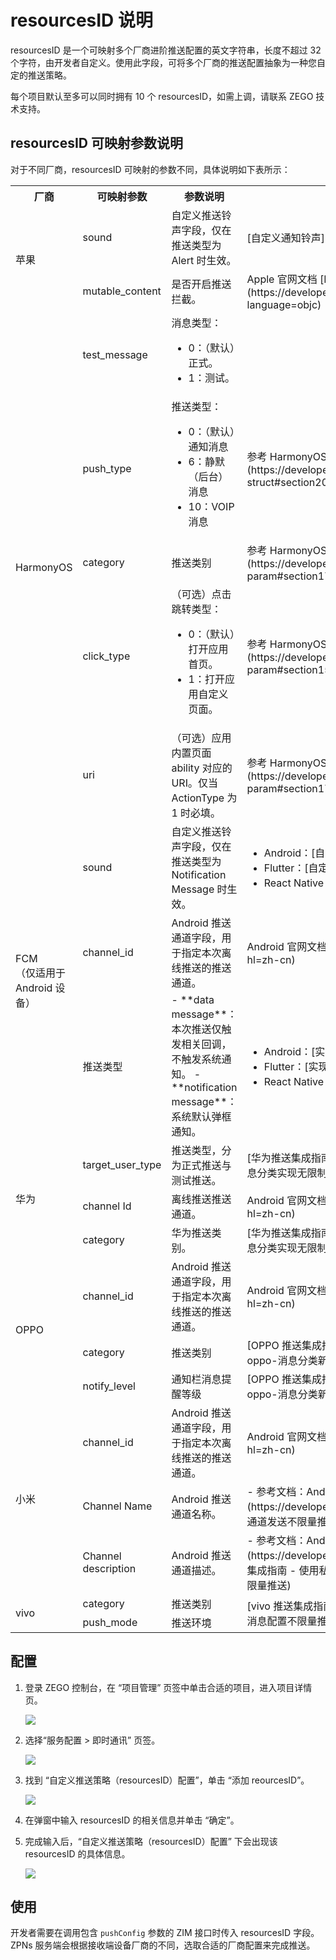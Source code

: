 
# resourcesID 说明

resourcesID 是一个可映射多个厂商进阶推送配置的英文字符串，长度不超过 32 个字符，由开发者自定义。使用此字段，可将多个厂商的推送配置抽象为一种您自定的推送策略。

每个项目默认至多可以同时拥有 10 个 resourcesID，如需上调，请联系 ZEGO 技术支持。

## resourcesID 可映射参数说明

对于不同厂商，resourcesID 可映射的参数不同，具体说明如下表所示：

<table>
<tbody>
<tr>
<th>厂商</th>
<th>可映射参数</th>
<th>参数说明</th>
<th>参考文档</th>
</tr>
<tr>
<td rowspan="2">苹果</td>
<td>sound</td>
<td>自定义推送铃声字段，仅在推送类型为 Alert 时生效。</td>
<td>[自定义通知铃声](/zim-ios/offline-push-notifications/customize-notification-sound)</td>
</tr>
<tr>
<td>mutable_content</td>
<td>是否开启推送拦截。</td>
<td>Apple 官网文档 [Modifying content in newly delivered notifications](https://developer.apple.com/documentation/usernotifications/modifying_content_in_newly_delivered_notifications?language=objc)</td>
</tr>
<tr>
<td rowspan="5">HarmonyOS</td>
<td>test_message</td>
<td>消息类型：<ul><li>0：（默认）正式。</li><li>1：测试。</li></ul></td>
</tr>
<tr>
<td>push_type</td>
<td>推送类型：<ul><li>0：（默认）通知消息</li><li>6：静默（后台）消息</li><li>10：VOIP消息</li></ul></td>
<td>参考 HarmonyOS Push Kit [场景化消息 - 请求体结构说明 - Request Header](https://developer.huawei.com/consumer/cn/doc/harmonyos-references/push-scenariozed-api-request-struct#section20573634202313)</td>
</tr>
<tr>
<td>category</td>
<td>推送类别</td>
<td>参考 HarmonyOS Push Kit [场景化消息 - 请求体参数说明 - Notification](https://developer.huawei.com/consumer/cn/doc/harmonyos-references/push-scenariozed-api-request-param#section17371529101117)</td>
</tr>
<tr>
<td>click_type</td>
<td>（可选）点击跳转类型：<ul><li>0：（默认）打开应用首页。</li><li>1：打开应用自定义页面。</li></ul></td>
<td>参考 HarmonyOS Push Kit [场景化消息 - 请求体参数说明 - ClickAction - actionType](https://developer.huawei.com/consumer/cn/doc/harmonyos-references/push-scenariozed-api-request-param#section152462191216)</td>
</tr>
<tr>
<td>uri</td>
<td>（可选）应用内置页面 ability 对应的 URI。仅当 ActionType 为 1 时必填。</td>
<td>参考 HarmonyOS Push Kit [场景化消息 - 请求体参数说明 - ClickAction - uri](https://developer.huawei.com/consumer/cn/doc/harmonyos-references/push-scenariozed-api-request-param#section17371529101117)</td>
</tr>
<tr>
<td rowspan="3">FCM<br/>（仅适用于 Android 设备）</td>
<td>sound</td>
<td>自定义推送铃声字段，仅在推送类型为 Notification Message 时生效。</td>
<td><ul><li>Android：[自定义通知铃声](/zim-android/offline-push-notifications/customize-notification-sound)</li><li>Flutter：[自定义通知铃声](/zim-flutter/offline-push-notifications/customize-notification-sound)</li><li>React Native：[自定义通知铃声](/zim-rn/offline-push-notifications/customize-notification-sound)</li></ul></td>
</tr>
<tr>
<td>channel_id</td>
<td>Android 推送通道字段，用于指定本次离线推送的推送通道。</td>
<td>Android 官网文档 [创建和管理通知渠道](https://developer.android.com/develop/ui/views/notifications/channels?hl=zh-cn)</td>
</tr>
<tr>
<td>推送类型</td>
<td>
- **data message**：本次推送仅触发相关回调，不触发系统通知。
- **notification message**：系统默认弹框通知。
</td>
<td><ul><li>Android：[实现静默推送](/zim-android/offline-push-notifications/implement-silent-push-notifications)</li><li>Flutter：[实现静默推送](/zim-flutter/offline-push-notifications/implement-silent-push-notifications)</li><li>React Native：[实现静默推送](/zim-rn/offline-push-notifications/implement-silent-push-notifications)</li></ul></td>
</tr>
<tr>
<td rowspan="3">华为</td>
<td>target_user_type</td>
<td>推送类型，分为正式推送与测试推送。</td>
<td>[华为推送集成指南 - 基于消息分类实现无限制推送](/zim-android/offline-push-notifications/integrate-huawei#基于消息分类实现无限制推送)</td>
</tr>
<tr>
<td>channel Id</td>
<td>离线推送推送通道。</td>
<td>Android 官网文档 [创建和管理通知渠道](https://developer.android.com/develop/ui/views/notifications/channels?hl=zh-cn)</td>
</tr>
<tr>
<td>category</td>
<td>华为推送类别。</td>
<td>[华为推送集成指南 - 基于消息分类实现无限制推送](/zim-android/offline-push-notifications/integrate-huawei#基于消息分类实现无限制推送)</td>
</tr>
<tr>
<td rowspan="3">OPPO</td>
<td>channel_id</td>
<td>Android 推送通道字段，用于指定本次离线推送的推送通道。</td>
<td>Android 官网文档 [创建和管理通知渠道](https://developer.android.com/develop/ui/views/notifications/channels?hl=zh-cn)</td>
</tr>
<tr>
<td>category</td>
<td>推送类别</td>
<td>[OPPO 推送集成指南 - 消息分类新规申请消息分类](/zim-android/offline-push-notifications/integrate-oppo#根据-oppo-消息分类新规申请消息分类)</td>
</tr>
<tr>
<td>notify_level</td>
<td>通知栏消息提醒等级</td>
<td>[OPPO 推送集成指南 - 消息分类新规申请消息分类](/zim-android/offline-push-notifications/integrate-oppo#根据-oppo-消息分类新规申请消息分类)</td>
</tr>
<tr>
<td rowspan="3">小米</td>
<td>channel_id</td>
<td>Android 推送通道字段，用于指定本次离线推送的推送通道。</td>
<td>Android 官网文档 [创建和管理通知渠道](https://developer.android.com/develop/ui/views/notifications/channels?hl=zh-cn)</td>
</tr>
<tr>
<td>Channel Name</td>
<td>Android 推送通道名称。</td>
<td>
- 参考文档：Android 官网文档 [创建和管理通知渠道](https://developer.android.com/develop/ui/views/notifications/channels?hl=zh-cn)
- 在 ZEGO 中的应用：[使用私信通道发送不限量推送](/zim-android/offline-push-notifications/integrate-xiaomi)
</td>
</tr>
<tr>
<td>Channel description</td>
<td>Android 推送通道描述。</td>
<td>
- 参考文档：Android 官网文档 [创建和管理通知渠道](https://developer.android.com/develop/ui/views/notifications/channels?hl=zh-cn)
- 在 ZEGO 中的应用：[小米推送集成指南 - 使用私信通道无限制推送](/zim-android/offline-push-notifications/integrate-xiaomi#基于系统消息配置不限量推送)
</td>
</tr>
<tr>
<td rowspan="2">vivo</td>
<td>category</td>
<td>推送类别</td>
<td rowspan="2">[vivo 推送集成指南 - 基于系统消息配置不限量推送](/zim-android/offline-push-notifications/integrate-vivo#基于系统消息配置不限量推送)</td>
</tr>
<tr>
<td>push_mode</td>
<td>推送环境</td>
</tr>
</tbody>
</table>

## 配置

1. 登录 ZEGO 控制台，在 “项目管理” 页签中单击合适的项目，进入项目详情页。

    <Frame width="512" height="auto" caption=""><img src="https://doc-media.zego.im/sdk-doc/Pics/ZIM/OfflinePush/Enter_project_1.jpeg" /></Frame>

2. 选择“服务配置 > 即时通讯” 页签。

    <Frame width="512" height="auto" caption=""><img src="https://doc-media.zego.im/sdk-doc/Pics/ZIM/OfflinePush/Add_1.jpeg" /></Frame>

3. 找到 “自定义推送策略（resourcesID）配置”，单击 “添加 reourcesID”。

    <Frame width="512" height="auto" caption=""><img src="https://doc-media.zego.im/sdk-doc/Pics/ZIM/OfflinePush/resouceID.jpeg" /></Frame>

4. 在弹窗中输入 resourcesID 的相关信息并单击 “确定”。

5. 完成输入后，“自定义推送策略（resourcesID）配置” 下会出现该 resourcesID 的具体信息。

    <Frame width="512" height="auto" caption=""><img src="https://doc-media.zego.im/sdk-doc/Pics/ZIM/OfflinePush/Copy_1.jpeg" /></Frame>

## 使用

开发者需要在调用包含 `pushConfig` 参数的 ZIM 接口时传入 resourcesID 字段。ZPNs 服务端会根据接收端设备厂商的不同，选取合适的厂商配置来完成推送。
